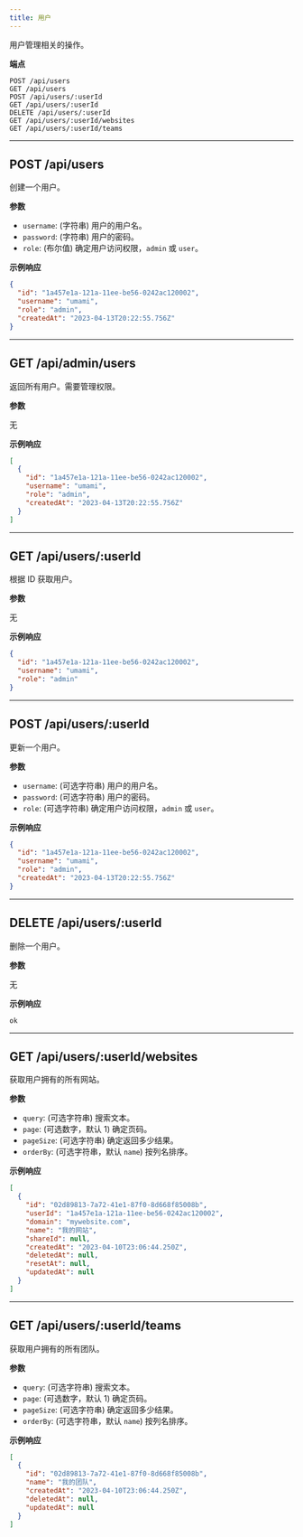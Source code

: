 ```yaml
---
title: 用户
---
```


用户管理相关的操作。

**端点**

```text
POST /api/users
GET /api/users
POST /api/users/:userId
GET /api/users/:userId
DELETE /api/users/:userId
GET /api/users/:userId/websites
GET /api/users/:userId/teams
```

---

## POST /api/users

创建一个用户。

**参数**

- `username`: (字符串) 用户的用户名。
- `password`: (字符串) 用户的密码。
- `role`: (布尔值) 确定用户访问权限，`admin` 或 `user`。

**示例响应**

```json
{
  "id": "1a457e1a-121a-11ee-be56-0242ac120002",
  "username": "umami",
  "role": "admin",
  "createdAt": "2023-04-13T20:22:55.756Z"
}
```

---

## GET /api/admin/users

返回所有用户。需要管理权限。

**参数**

无

**示例响应**

```json
[
  {
    "id": "1a457e1a-121a-11ee-be56-0242ac120002",
    "username": "umami",
    "role": "admin",
    "createdAt": "2023-04-13T20:22:55.756Z"
  }
]
```

---

## GET /api/users/:userId

根据 ID 获取用户。

**参数**

无

**示例响应**

```json
{
  "id": "1a457e1a-121a-11ee-be56-0242ac120002",
  "username": "umami",
  "role": "admin"
}
```

---

## POST /api/users/:userId

更新一个用户。

**参数**

- `username`: (可选字符串) 用户的用户名。
- `password`: (可选字符串) 用户的密码。
- `role`: (可选字符串) 确定用户访问权限，`admin` 或 `user`。

**示例响应**

```json
{
  "id": "1a457e1a-121a-11ee-be56-0242ac120002",
  "username": "umami",
  "role": "admin",
  "createdAt": "2023-04-13T20:22:55.756Z"
}
```

---

## DELETE /api/users/:userId

删除一个用户。

**参数**

无

**示例响应**

```
ok
```

---

## GET /api/users/:userId/websites

获取用户拥有的所有网站。

**参数**

- `query`: (可选字符串) 搜索文本。
- `page`: (可选数字，默认 1) 确定页码。
- `pageSize`: (可选字符串) 确定返回多少结果。
- `orderBy`: (可选字符串，默认 `name`) 按列名排序。

**示例响应**

```json
[
  {
    "id": "02d89813-7a72-41e1-87f0-8d668f85008b",
    "userId": "1a457e1a-121a-11ee-be56-0242ac120002",
    "domain": "mywebsite.com",
    "name": "我的网站",
    "shareId": null,
    "createdAt": "2023-04-10T23:06:44.250Z",
    "deletedAt": null,
    "resetAt": null,
    "updatedAt": null
  }
]
```

---

## GET /api/users/:userId/teams

获取用户拥有的所有团队。

**参数**

- `query`: (可选字符串) 搜索文本。
- `page`: (可选数字，默认 1) 确定页码。
- `pageSize`: (可选字符串) 确定返回多少结果。
- `orderBy`: (可选字符串，默认 `name`) 按列名排序。

**示例响应**

```json
[
  {
    "id": "02d89813-7a72-41e1-87f0-8d668f85008b",
    "name": "我的团队",
    "createdAt": "2023-04-10T23:06:44.250Z",
    "deletedAt": null,
    "updatedAt": null
  }
]
```